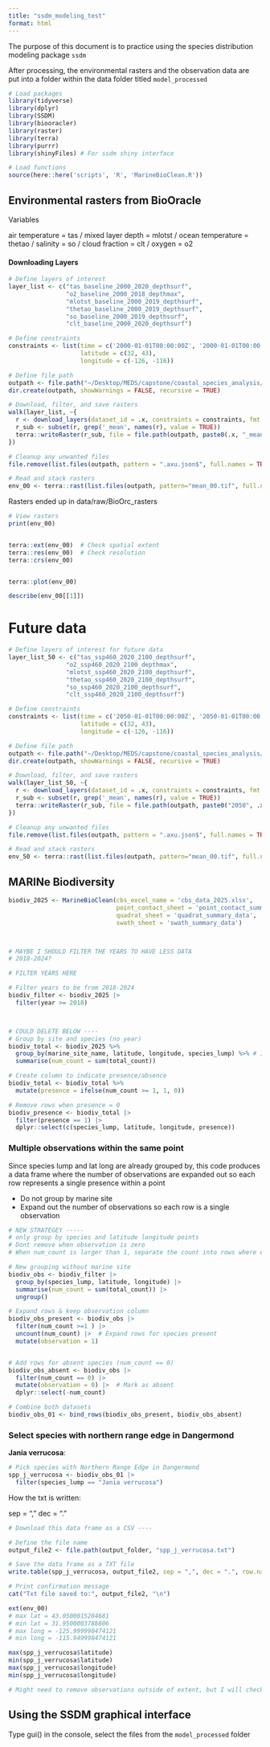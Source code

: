 ```yaml
---
title: "ssdm_modeling_test"
format: html
---
```


The purpose of this document is to practice using the species distribution modeling package `ssdm` 


After processing, the environmental rasters and the observation data are put into a folder within the data folder titled `model_processed`

```r
# Load packages 
library(tidyverse)
library(dplyr)
library(SSDM)
library(biooracler)
library(raster)
library(terra)
library(purrr)
library(shinyFiles) # For ssdm shiny interface

# Load functions 
source(here::here('scripts', 'R', 'MarineBioClean.R'))
```


## Environmental rasters from BioOracle 

Variables 

air temperature = tas / mixed layer depth = mlotst / ocean temperature = thetao / salinity = so / cloud fraction = clt / oxygen = o2


#### Downloading Layers 
```r
# Define layers of interest
layer_list <- c("tas_baseline_2000_2020_depthsurf",
                "o2_baseline_2000_2018_depthmax",
                "mlotst_baseline_2000_2019_depthsurf",
                "thetao_baseline_2000_2019_depthsurf",
                "so_baseline_2000_2019_depthsurf",
                "clt_baseline_2000_2020_depthsurf")

# Define constraints
constraints <- list(time = c('2000-01-01T00:00:00Z', '2000-01-01T00:00:00Z'),
                    latitude = c(32, 43),
                    longitude = c(-126, -116))

# Define file path
outpath <- file.path("~/Desktop/MEDS/capstone/coastal_species_analysis/data/raw/BioOrc_rasters/")
dir.create(outpath, showWarnings = FALSE, recursive = TRUE)

# Download, filter, and save rasters
walk(layer_list, ~{
  r <- download_layers(dataset_id = .x, constraints = constraints, fmt = "raster")
  r_sub <- subset(r, grep('_mean', names(r), value = TRUE))
  terra::writeRaster(r_sub, file = file.path(outpath, paste0(.x, "_mean_00.tif")), overwrite = TRUE, filetype="GTiff")
})

# Cleanup any unwanted files
file.remove(list.files(outpath, pattern = ".axu.json$", full.names = TRUE))

# Read and stack rasters
env_00 <- terra::rast(list.files(outpath, pattern="mean_00.tif", full.names=TRUE))

```
Rasters ended up in data/raw/BioOrc_rasters

```r
# View rasters 
print(env_00)


terra::ext(env_00)  # Check spatial extent
terra::res(env_00)  # Check resolution
terra::crs(env_00)


terra::plot(env_00)

describe(env_00[[1]])
```



# Future data 
```r
# Define layers of interest for future data 
layer_list_50 <- c("tas_ssp460_2020_2100_depthsurf",
                "o2_ssp460_2020_2100_depthmax",
                "mlotst_ssp460_2020_2100_depthsurf",
                "thetao_ssp460_2020_2100_depthsurf",
                "so_ssp460_2020_2100_depthsurf",
                "clt_ssp460_2020_2100_depthsurf")

# Define constraints
constraints <- list(time = c('2050-01-01T00:00:00Z', '2050-01-01T00:00:00Z'),
                    latitude = c(32, 43),
                    longitude = c(-126, -116))

# Define file path
outpath <- file.path("~/Desktop/MEDS/capstone/coastal_species_analysis/data/raw/BioOrc_rasters/")
dir.create(outpath, showWarnings = FALSE, recursive = TRUE)

# Download, filter, and save rasters
walk(layer_list_50, ~{
  r <- download_layers(dataset_id = .x, constraints = constraints, fmt = "raster")
  r_sub <- subset(r, grep('_mean', names(r), value = TRUE))
  terra::writeRaster(r_sub, file = file.path(outpath, paste0("2050", .x, "_mean_50.tif")), overwrite = TRUE, filetype="GTiff")
})

# Cleanup any unwanted files
file.remove(list.files(outpath, pattern = ".axu.json$", full.names = TRUE))

# Read and stack rasters
env_50 <- terra::rast(list.files(outpath, pattern="mean_00.tif", full.names=TRUE))

```




## MARINe Biodiversity 
```r
biodiv_2025 <- MarineBioClean(cbs_excel_name = 'cbs_data_2025.xlsx', 
                              point_contact_sheet = 'point_contact_summary_layered',
                              quadrat_sheet = 'quadrat_summary_data',
                              swath_sheet = 'swath_summary_data')



# MAYBE I SHOULD FILTER THE YEARS TO HAVE LESS DATA 
# 2018-2024? 

# FILTER YEARS HERE 

# Filter years to be from 2018-2024
biodiv_filter <- biodiv_2025 |> 
  filter(year >= 2018)



# COULD DELETE BELOW ----
# Group by site and species (no year)
biodiv_total <- biodiv_2025 %>% 
  group_by(marine_site_name, latitude, longitude, species_lump) %>% # Is the marine site name the issue? 
  summarise(num_count = sum(total_count))

# Create column to indicate presence/absence
biodiv_total <- biodiv_total %>% 
  mutate(presence = ifelse(num_count >= 1, 1, 0))

# Remove rows when presence = 0 
biodiv_presence <- biodiv_total |> 
  filter(presence == 1) |> 
  dplyr::select(c(species_lump, latitude, longitude, presence))
```



### Multiple observations within the same point 

Since species lump and lat long are already grouped by, this code produces a data frame where the number of observations are expanded out so each row represents a single presence within a point 

- Do not group by marine site 
- Expand out the number of observations so each row is a single observation 
```r
# NEW STRATEGEY -----
# only group by species and latitude longitude points
# Dont remove when observation is zero 
# When num_count is larger than 1, separate the count into rows where each row is one observation

# New grouping without marine site 
biodiv_obs <- biodiv_filter |> 
  group_by(species_lump, latitude, longitude) |> 
  summarise(num_count = sum(total_count)) |> 
  ungroup()

# Expand rows & keep observation column
biodiv_obs_present <- biodiv_obs |> 
  filter(num_count >=1 ) |>  
  uncount(num_count) |>  # Expand rows for species present
  mutate(observation = 1) 


# Add rows for absent species (num_count == 0)
biodiv_obs_absent <- biodiv_obs |> 
  filter(num_count == 0) |> 
  mutate(observation = 0) |>  # Mark as absent
  dplyr::select(-num_count)

# Combine both datasets
biodiv_obs_01 <- bind_rows(biodiv_obs_present, biodiv_obs_absent) 
```





### Select species with northern range edge in Dangermond 

**Jania verrucosa**: 

```r
# Pick species with Northern Range Edge in Dangermond 
spp_j_verrucosa <- biodiv_obs_01 |> 
  filter(species_lump == "Jania verrucosa")

```



How the txt is written: 

sep = ","
dec = "."

```r
# Download this data frame as a CSV ----

# Define the file name
output_file2 <- file.path(output_folder, "spp_j_verrucosa.txt")

# Save the data frame as a TXT file
write.table(spp_j_verrucosa, output_file2, sep = ",", dec = ".", row.names = FALSE, quote = FALSE)

# Print confirmation message
cat("Txt file saved to:", output_file2, "\n")


```



```r
ext(env_00)
# max lat = 43.0500015284681
# min lat = 31.9500003788806
# max long = -125.999998474121
# min long = -115.949998474121

max(spp_j_verrucosa$latitude)
min(spp_j_verrucosa$latitude)
max(spp_j_verrucosa$longitude)
min(spp_j_verrucosa$longitude)

# Might need to remove observations outside of extent, but I will check if the model works without doing this  
```




## Using the SSDM graphical interface 

Type gui() in the console, select the files from the `model_processed` folder

